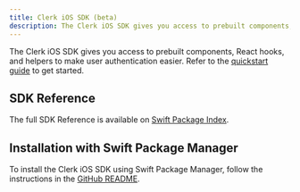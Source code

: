 ```yaml
---
title: Clerk iOS SDK (beta)
description: The Clerk iOS SDK gives you access to prebuilt components, React hooks, and helpers to make user authentication easier.
---
```


The Clerk iOS SDK gives you access to prebuilt components, React hooks, and helpers to make user authentication easier. Refer to the [quickstart guide](/docs/quickstarts/ios) to get started.

## SDK Reference

The full SDK Reference is available on [Swift Package Index](https://swiftpackageindex.com/clerk/clerk-ios/main/documentation/clerk).

## Installation with Swift Package Manager

To install the Clerk iOS SDK using Swift Package Manager, follow the instructions in the [GitHub README](https://github.com/clerk/clerk-ios?tab=readme-ov-file#-installation).
